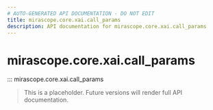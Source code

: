 ```yaml
---
# AUTO-GENERATED API DOCUMENTATION - DO NOT EDIT
title: mirascope.core.xai.call_params
description: API documentation for mirascope.core.xai.call_params
---
```


# mirascope.core.xai.call_params

::: mirascope.core.xai.call_params

> This is a placeholder. Future versions will render full API documentation.
